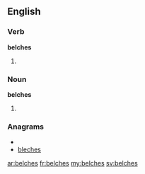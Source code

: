 ==English==

===Verb===
'''belches'''

# {{third-person singular of|[[belch]]}}

===Noun===
'''belches'''

# {{plural of|[[belch]]}}

===Anagrams===
* {{alphagram|bceehls}}
* [[bleches#English|bleches]]

[[ar:belches]]
[[fr:belches]]
[[my:belches]]
[[sv:belches]]